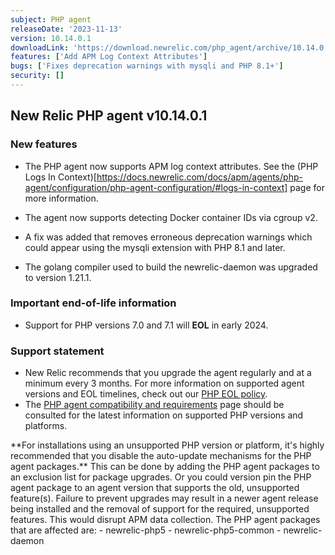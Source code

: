 ```yaml
---
subject: PHP agent
releaseDate: '2023-11-13'
version: 10.14.0.1
downloadLink: 'https://download.newrelic.com/php_agent/archive/10.14.0.1'
features: ['Add APM Log Context Attributes']
bugs: ['Fixes deprecation warnings with mysqli and PHP 8.1+']
security: []
---
```

## New Relic PHP agent v10.14.0.1

### New features

* The PHP agent now supports APM log context attributes.  See the (PHP Logs In Context)[https://docs.newrelic.com/docs/apm/agents/php-agent/configuration/php-agent-configuration/#logs-in-context] page for more information.

* The agent now supports detecting Docker container IDs via cgroup v2.

* A fix was added that removes erroneous deprecation warnings which could appear using the mysqli extension with PHP 8.1 and later.

* The golang compiler used to build the newrelic-daemon was upgraded to version 1.21.1.

### Important end-of-life information

* Support for PHP versions 7.0 and 7.1 will **EOL** in early 2024.

### Support statement

* New Relic recommends that you upgrade the agent regularly and at a minimum every 3 months. For more information on supported agent versions and EOL timelines, check out our [PHP EOL policy](https://docs.newrelic.com/docs/apm/agents/php-agent/getting-started/php-agent-eol-policy/).
* The [PHP agent compatibility and requirements](https://docs.newrelic.com/docs/apm/agents/php-agent/getting-started/php-agent-compatibility-requirements/) page should be consulted for the latest information on supported PHP versions and platforms.

<Callout variant="important">
**For installations using an unsupported PHP version or platform, it's highly recommended that you disable the auto-update mechanisms for the PHP agent packages.** This can be done by adding the PHP agent packages to an exclusion list for package upgrades. Or you could version pin the PHP agent package to an agent version that supports the old, unsupported feature(s). Failure to prevent upgrades may result in a newer agent release being installed and the removal of support for the required, unsupported features. This would disrupt APM data collection.
The PHP agent packages that are affected are:
   - newrelic-php5
   - newrelic-php5-common
   - newrelic-daemon
</Callout>
